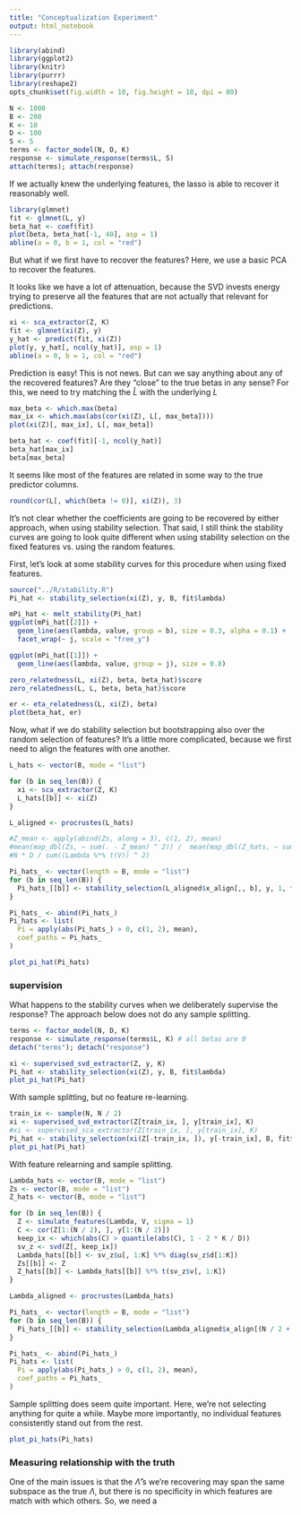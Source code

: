 ```yaml
---
title: "Conceptualization Experiment"
output: html_notebook
---
```

```r
library(abind)
library(ggplot2)
library(knitr)
library(purrr)
library(reshape2)
opts_chunk$set(fig.width = 10, fig.height = 10, dpi = 80)
```

```r
N <- 1000
B <- 200
K <- 10
D <- 100
S <- 5
terms <- factor_model(N, D, K)
response <- simulate_response(terms$L, S)
attach(terms); attach(response)
```

If we actually knew the underlying features, the lasso is able to recover it
reasonably well.

```r
library(glmnet)
fit <- glmnet(L, y)
beta_hat <- coef(fit)
plot(beta, beta_hat[-1, 40], asp = 1)
abline(a = 0, b = 1, col = "red")
```

But what if we first have to recover the features? Here, we use a basic PCA to
recover the features.

It looks like we have a lot of attenuation, because the SVD invests energy
trying to preserve all the features that are not actually that relevant for
predictions.

```r
xi <- sca_extractor(Z, K)
fit <- glmnet(xi(Z), y)
y_hat <- predict(fit, xi(Z))
plot(y, y_hat[, ncol(y_hat)], asp = 1)
abline(a = 0, b = 1, col = "red")
```

Prediction is easy! This is not news. But can we say anything about any of the
recovered features? Are they "close" to the true betas in any sense? For this,
we need to try matching the $\hat{L}$ with the underlying $L$

```r
max_beta <- which.max(beta)
max_ix <- which.max(abs(cor(xi(Z), L[, max_beta])))
plot(xi(Z)[, max_ix], L[, max_beta])
```

```r
beta_hat <- coef(fit)[-1, ncol(y_hat)]
beta_hat[max_ix]
beta[max_beta]
```

It seems like most of the features are related in some way to the true predictor
columns.

```r
round(cor(L[, which(beta != 0)], xi(Z)), 3)
```

It's not clear whether the coefficients are going to be recovered by either
approach, when using stability selection. That said, I still think the stability
curves are going to look quite different when using stability selection on the
fixed features vs. using the random features.

First, let's look at some stability curves for this procedure when using fixed
features.

```r
source("../R/stability.R")
Pi_hat <- stability_selection(xi(Z), y, B, fit$lambda)
```

```r
mPi_hat <- melt_stability(Pi_hat)
ggplot(mPi_hat[[2]]) +
  geom_line(aes(lambda, value, group = b), size = 0.3, alpha = 0.1) +
  facet_wrap(~ j, scale = "free_y")
```

```r
ggplot(mPi_hat[[1]]) +
  geom_line(aes(lambda, value, group = j), size = 0.8)
```

```r
zero_relatedness(L, xi(Z), beta, beta_hat)$score
zero_relatedness(L, L, beta, beta_hat)$score
```

```r
er <- eta_relatedness(L, xi(Z), beta)
plot(beta_hat, er)
```

Now, what if we do stability selection but bootstrapping also over the random
selection of features? It's a little more complicated, because we first need to
align the features with one another.

```r
L_hats <- vector(B, mode = "list")

for (b in seq_len(B)) {
  xi <- sca_extractor(Z, K)
  L_hats[[b]] <- xi(Z)
}

L_aligned <- procrustes(L_hats)
```

```r
#Z_mean <- apply(abind(Zs, along = 3), c(1, 2), mean)
#mean(map_dbl(Zs, ~ sum(. - Z_mean) ^ 2)) /  mean(map_dbl(Z_hats, ~ sum(.^2)))
#N * D / sum((Lambda %*% t(V)) ^ 2)
```


```r
Pi_hats_ <- vector(length = B, mode = "list")
for (b in seq_len(B)) {
  Pi_hats_[[b]] <- stability_selection(L_aligned$x_align[,, b], y, 1, fit$lambda)[[2]]
}

Pi_hats_ <- abind(Pi_hats_)
Pi_hats <- list(
  Pi = apply(abs(Pi_hats_) > 0, c(1, 2), mean),
  coef_paths = Pi_hats_
)
```

```r
plot_pi_hat(Pi_hats)
```

### supervision

What happens to the stability curves when we deliberately supervise the
response? The approach below does not do any sample splitting.

```r
terms <- factor_model(N, D, K)
response <- simulate_response(terms$L, K) # all betas are 0
detach("terms"); detach("response")

xi <- supervised_svd_extractor(Z, y, K)
Pi_hat <- stability_selection(xi(Z), y, B, fit$lambda)
plot_pi_hat(Pi_hat)
```

With sample splitting, but no feature re-learning.

```r
train_ix <- sample(N, N / 2)
xi <- supervised_svd_extractor(Z[train_ix, ], y[train_ix], K)
#xi <- supervised_sca_extractor(Z[train_ix, ], y[train_ix], K)
Pi_hat <- stability_selection(xi(Z[-train_ix, ]), y[-train_ix], B, fit$lambda)
plot_pi_hat(Pi_hat)
```

With feature relearning and sample splitting.

```r
Lambda_hats <- vector(B, mode = "list")
Zs <- vector(B, mode = "list")
Z_hats <- vector(B, mode = "list")

for (b in seq_len(B)) {
  Z <- simulate_features(Lambda, V, sigma = 1)
  C <- cor(Z[1:(N / 2), ], y[1:(N / 2)])
  keep_ix <- which(abs(C) > quantile(abs(C), 1 - 2 * K / D))
  sv_z <- svd(Z[, keep_ix])
  Lambda_hats[[b]] <- sv_z$u[, 1:K] %*% diag(sv_z$d[1:K])
  Zs[[b]] <- Z
  Z_hats[[b]] <- Lambda_hats[[b]] %*% t(sv_z$v[, 1:K])
}

Lambda_aligned <- procrustes(Lambda_hats)
```


```r
Pi_hats_ <- vector(length = B, mode = "list")
for (b in seq_len(B)) {
  Pi_hats_[[b]] <- stability_selection(Lambda_aligned$x_align[(N / 2 + 1):N,, b], y[(N / 2 + 1):N], 1, fit$lambda)[[2]]
}

Pi_hats_ <- abind(Pi_hats_)
Pi_hats <- list(
  Pi = apply(abs(Pi_hats_) > 0, c(1, 2), mean),
  coef_paths = Pi_hats_
)
```

Sample splitting does seem quite important. Here, we're not selecting anything
for quite a while. Maybe more importantly, no individual features consistently
stand out from the rest.

```r
plot_pi_hats(Pi_hats)
```

### Measuring relationship with the truth

One of the main issues is that the $\hat{\Lambda}$'s we're recovering may span
the same subspace as the true $\Lambda$, but there is no specificity in which
features are match with which others. So, we need a 